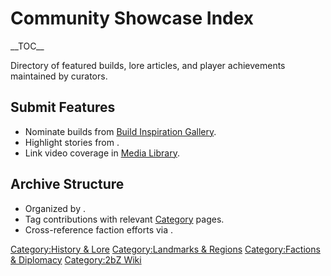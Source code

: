 {{Short description|Directory of featured builds, lore articles, and player achievements maintained by curators}}
= Community Showcase Index =
{{2bZ Navbox}}
__TOC__

Directory of featured builds, lore articles, and player achievements maintained by
curators.

== Submit Features ==
* Nominate builds from [[Build Inspiration Gallery]].
* Highlight stories from [[Category:History & Lore]].
* Link video coverage in [[Media Library]].

== Archive Structure ==
* Organized by [[Category:Landmarks & Regions]].
* Tag contributions with relevant [[Category]] pages.
* Cross-reference faction efforts via [[Category:Factions & Diplomacy]].

[[Category:2bZ Wiki]]

